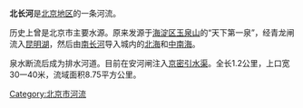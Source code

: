 {{Unreferenced|time=2017-03-07T11:56:14+00:00}}
'''北长河'''是[[北京市|北京地区]]的一条河流。

历史上曾是北京市主要水源。原来发源于[[海淀区|海淀区]][[玉泉山|玉泉山]]的“天下第一泉”，经青龙闸流入[[昆明湖|昆明湖]]，然后由[[南长河|南长河]]导入城内的[[北海公园|北海]]和[[中南海|中南海]]。

泉水断流后成为排水河道。目前在安河闸注入[[京密引水渠|京密引水渠]]。全长1.2公里，上口宽30一40米，流域面积8.75平方公里。

[[Category:北京市河流|Category:北京市河流]]
